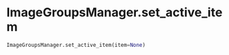 # ImageGroupsManager.set_active_item { #napari_activelearning.ImageGroupsManager.set_active_item }

```python
ImageGroupsManager.set_active_item(item=None)
```


